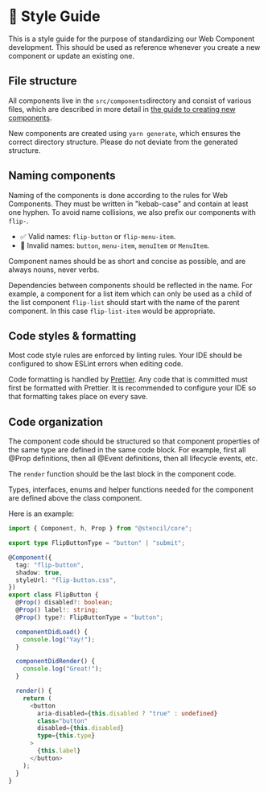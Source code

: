 
<Meta title="Requirements/Style Guide" />

# 💅 Style Guide

This is a style guide for the purpose of standardizing our Web Component development. This should be used as reference whenever you create a new component or update an existing one.

## File structure

All components live in the `src/components`directory and consist of various files, which are described in more detail in [the guide to creating new components](?path=/docs/guides-create-a-component--page).

New components are created using `yarn generate`, which ensures the correct directory structure. Please do not deviate from the generated structure.

## Naming components

Naming of the components is done according to the rules for Web Components. They must be written in "kebab-case" and contain at least one hyphen. To avoid name collisions, we also prefix our components with `flip-`.

- ✅ Valid names: `flip-button` or `flip-menu-item`.
- 🚫 Invalid names: `button`, `menu-item`, `menuItem` or `MenuItem`.

Component names should be as short and concise as possible, and are always nouns, never verbs.

Dependencies between components should be reflected in the name. For example, a component for a list item which can only be used as a child of the list component `flip-list` should start with the name of the parent component. In this case `flip-list-item` would be appropriate.

## Code styles & formatting

Most code style rules are enforced by linting rules. Your IDE should be configured to show ESLint errors when editing code.

Code formatting is handled by [Prettier](https://prettier.io/). Any code that is committed must first be formatted with Prettier. It is recommended to configure your IDE so that formatting takes place on every save.

## Code organization

The component code should be structured so that component properties of the same type are defined in the same code block. For example, first all @Prop definitions, then all @Event definitions, then all lifecycle events, etc.

The `render` function should be the last block in the component code.

Types, interfaces, enums and helper functions needed for the component are defined above the class component.

Here is an example:

```typescript
import { Component, h, Prop } from "@stencil/core";

export type FlipButtonType = "button" | "submit";

@Component({
  tag: "flip-button",
  shadow: true,
  styleUrl: "flip-button.css",
})
export class FlipButton {
  @Prop() disabled?: boolean;
  @Prop() label!: string;
  @Prop() type?: FlipButtonType = "button";

  componentDidLoad() {
    console.log("Yay!");
  }

  componentDidRender() {
    console.log("Great!");
  }

  render() {
    return (
      <button
        aria-disabled={this.disabled ? "true" : undefined}
        class="button"
        disabled={this.disabled}
        type={this.type}
      >
        {this.label}
      </button>
    );
  }
}
```
